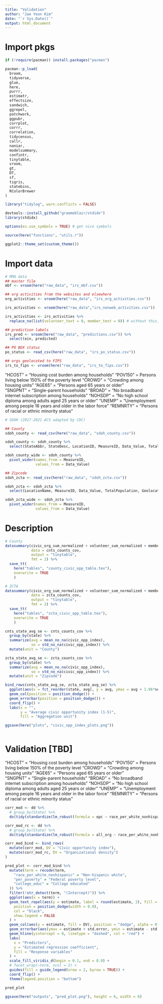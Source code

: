 ```yaml
---
title: "Validation"
author: "Jae Yeon Kim"
date: "`r Sys.Date()`"
output: html_document
---
```


# Import pkgs 

```r
if (!require(pacman)) install.packages("pacman")

pacman::p_load(
  broom, 
  tidyverse,
  glue,
  here,
  purrr,
  estimatr,
  effectsize,
  sandwich,
  ggrepel,
  patchwork,
  ggpubr, 
  corrplot,
  corrr,
  correlation, 
  tidycensus,
  callr,
  naniar,
  modelsummary,
  confintr, 
  tinytable, 
  vroom, 
  gt,
  DT,
  sf,
  tigris,
  statebins,
  RColorBrewer
)
```

```r

library("tidylog", warn.conflicts = FALSE)

devtools::install_github("graemeblair/stdidx")
library(stdidx)

options(es.use_symbols = TRUE) # get nice symbols

source(here("functions", "utils.r"))

ggplot2::theme_set(custom_theme())
```

# Import data 

```r
# MMA data 
## master file 
mbf <- vroom(here("raw_data", "irs_mbf.csv"))

## org activities from the websites and elsewhere 
org_activities <- vroom(here("raw_data", "irs_org_activities.csv"))

irs_activities <- vroom(here("raw_data","irs_nonweb_activities.csv"))

irs_activities <- irs_activities %>%
  replace_na(list(volunteer_text = 0, member_text = 0)) # without this, the following mutate won't work

## prediction labels
irs_pred <- vroom(here("raw_data", "predictions.csv")) %>%
  select(ein, predicted)
```

```r
## PO BOX status
po_status <- read_csv(here("raw_data", "irs_po_status.csv"))

## orgs geolocated to FIPS
irs_to_fips <- vroom(here("raw_data", "irs_to_fips.csv"))
```

"HCOST" = "Housing cost burden among households" 
"POV150" = Persons living below 150% of the poverty level
"CROWD" = "Crowding among housing units"
"AGE65" = "Persons aged 65 years or older"     
"SNGPNT" = "Single-parent households"
"BROAD" = "No broadband internet subscription among households"
"NOHSDP" = "No high school diploma among adults aged 25 years or older" 
"UNEMP" = "Unemployment among people 16 years and older in the labor force"
"REMNRTY" = "Persons of racial or ethnic minority status"

```r
# SDOH (2017-2021 ACS adapted by CDC)

## County 
sdoh_county <- read_csv(here("raw_data", "sdoh_county.csv"))

sdoh_county <- sdoh_county %>%
  select(StateAbbr, StateDesc, LocationID, MeasureID, Data_Value, TotalPopulation, Geolocation)

sdoh_county_wide <- sdoh_county %>%
  pivot_wider(names_from = MeasureID, 
              values_from = Data_Value)

## Zipcode
sdoh_zcta <- read_csv(here("raw_data", "sdoh_zcta.csv")) 

sdoh_zcta <- sdoh_zcta %>%
  select(LocationName, MeasureID, Data_Value, TotalPopulation, Geolocation)

sdoh_zcta_wide <- sdoh_zcta %>%
  pivot_wider(names_from = MeasureID, 
              values_from = Data_Value)
```


# Description

```r
# County 
datasummary(civic_org_sum_normalized + volunteer_sum_normalized + membership_sum_normalized + take_action_sum_normalized + events_sum_normalized ~ mean_no_na + std_no_na, 
            data = cnts_counts_cov, 
            output = "tinytable",
            fmt = 2) %>%
  save_tt(
    here("tables", "county_civic_opp_table.tex"),
    overwrite = TRUE
    )

# ZCTA
datasummary(civic_org_sum_normalized + volunteer_sum_normalized + membership_sum_normalized + take_action_sum_normalized + events_sum_normalized ~ mean_no_na + std_no_na, 
            data = zcta_counts_cov,
            output = "tinytable",
            fmt = 2) %>%
  save_tt(
    here("tables", "zcta_civic_opp_table.tex"),
    overwrite = TRUE
    )
```

```r
cnts_state_avg_se <- cnts_counts_cov %>%
  group_by(state) %>%
  summarize(avg = mean_no_na(civic_opp_index),
            se = std_no_na(civic_opp_index)) %>%
  mutate(unit = "County")

zcta_state_avg_se <- zcta_counts_cov %>%
  group_by(state) %>%
  summarize(avg = mean_no_na(civic_opp_index),
            se = std_no_na(civic_opp_index)) %>%
  mutate(unit = "Zipcode")
```

```r
bind_rows(cnts_state_avg_se, zcta_state_avg_se) %>%
  ggplot(aes(x = fct_reorder(state, avg), y = avg, ymax = avg + 1.96*se, ymin = avg - 1.96*se, fill = unit)) +
  geom_col(position = position_dodge()) +
  geom_errorbar(position = position_dodge()) +
  coord_flip() +
  labs(x = "",
       y = "Average civic opportunity index (1-5)",
       fill = "Aggregation unit")

ggsave(here("plots", "civic_opp_index_plots.png"))
```

```r

```

# Validation [TBD]

"HCOST" = "Housing cost burden among households" 
"POV150" = Persons living below 150% of the poverty level
"CROWD" = "Crowding among housing units"
"AGE65" = "Persons aged 65 years or older"     
"SNGPNT" = "Single-parent households"
"BROAD" = "No broadband internet subscription among households"
"NOHSDP" = "No high school diploma among adults aged 25 years or older" 
"UNEMP" = "Unemployment among people 16 years and older in the labor force"
"REMNRTY" = "Persons of racial or ethnic minority status"

```r
corr_mod <- dd %>%
  # group_by(State) %>%
  do(tidy(standardize(lm_robust(formula = opc ~ race_per_white_nonhispanic + per_poverty + college_educ, data = .)))) # Here standardize refers to refitting the model with standardized data (https://cran.r-project.org/web/packages/effectsize/vignettes/effectsize.html) z-scoring

corr_mod_rc <- dd %>%
  # group_by(State) %>%
  do(tidy(standardize(lm_robust(formula = all_org ~ race_per_white_nonhispanic + per_poverty + college_educ, data = .))))
```

```r
corr_mod_bind <- bind_rows(
  mutate(corr_mod, DV = "Civic opportunity index"),
  mutate(corr_mod_rc, DV = "Organizational density")
)

pred_plot <- corr_mod_bind %>%
  mutate(term = recode(term,
    "race_per_white_nonhispanic" = "Non-hispanic white",
    "per_poverty" = "Federal poverty level",
    "college_educ" = "College educated"
  )) %>%
  filter(!str_detect(term, "(Intercept)")) %>%
  ggplot(aes(x = term)) +
  geom_text_repel(aes(y = estimate, label = round(estimate, 2), fill = DV, size = 1.5),
    position = position_dodge(width = 0.9),
    col = "black",
    show.legend = FALSE
  ) +
  geom_col(aes(y = estimate, fill = DV), position = "dodge", alpha = 0.4) +
  geom_errorbar(aes(ymax = estimate + std.error, ymin = estimate - std.error, fill = DV), position = "dodge", alpha = 0.4) +
  geom_hline(yintercept = 0, linetype = "dashed", col = "red") +
  labs(
    x = "Predictors",
    y = "Estimated regression coefficient",
    fill = "Response variables"
  ) +
  scale_fill_viridis_d(begin = 0.1, end = 0.9) +
  # facet_wrap(~term, ncol = 2) +
  guides(fill = guide_legend(nrow = 2, byrow = TRUE)) +
  coord_flip() +
  theme(legend.position = "bottom")

pred_plot

ggsave(here("outputs", "pred_plot.png"), height = 6, width = 6)
```